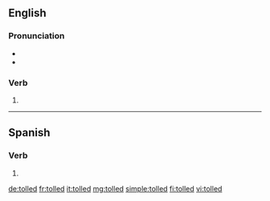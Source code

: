 ==English==

===Pronunciation===
* {{rhymes|əʊld|lang=en}}
* {{homophones|lang=en|told}}

===Verb===
{{head|en|verb form}}

# {{en-past of|toll}}

----

==Spanish==

===Verb===
{{es-verb-form}}

# {{es-verb form of|ending=er|mood=imperative|sense=affirmative|pers=2|formal=no|number=plural|toller|region=Spain}}

[[de:tolled]]
[[fr:tolled]]
[[it:tolled]]
[[mg:tolled]]
[[simple:tolled]]
[[fi:tolled]]
[[vi:tolled]]